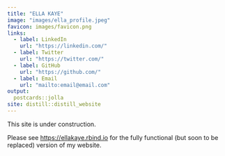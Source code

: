 ```yaml
---
title: "ELLA KAYE"
image: "images/ella_profile.jpeg"
favicon: images/favicon.png
links:
  - label: LinkedIn
    url: "https://linkedin.com/"
  - label: Twitter
    url: "https://twitter.com/"
  - label: GitHub
    url: "https://github.com/"
  - label: Email
    url: "mailto:email@email.com"
output:
  postcards::jolla
site: distill::distill_website
---
```

 
This site is under construction. 

Please see <https://ellakaye.rbind.io> for the fully functional (but soon to be replaced) version of my website.
